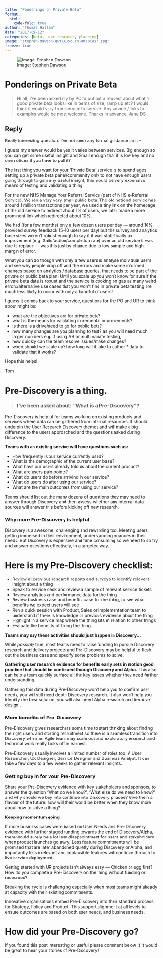 ```yaml
---
title: "Ponderings on Private Beta"
format:
  html:
    code-fold: true
author: "Thomas Hallam"
date: "2017-09-12"
categories: [beta, user-research, planning]
image: "stephen-dawson-qwtCeJ5cLYs-unsplash.jpg"
freeze: true
---
```


![Image: [Stephen Dawson](https://unsplash.com/photos/qwtCeJ5cLYs){.external target="_blank"}](stephen-dawson-qwtCeJ5cLYs-unsplash.jpg)

# Ponderings on Private Beta

> Hi all,
> I’ve been asked my by PO to put out a request about what a good private beta looks like in terms of size, ramp up etc? I would think it would vary from service to service.
> Any advice / links to examples would be most welcome.
> Thanks in advance.
> Jane
> DS


## Reply

Really interesting question. I’ve not seen any formal guidance on it –

I guess my answer would be yes it varies between services. Big enough so you can get some useful insight and Small enough that it is low key and no one notices if you have to pull it?

The last thing you want for your ‘Private Beta’ service is to spend ages setting up a private beta panel/community only to not have enough users going through to gain any useful insight, this would be very expensive means of testing and validating a thing

For the new NHS Manage Your Referral Service (part of NHS e-Referral Service). We ran a very very small public beta. The old national service has around 1 million transactions per year, we used a tiny link on the homepage of the old service to redirect about 1% of users, we later made a more prominent link which redirected about 10%.

We had (for a few months) only a few dozen users per day — around 10% provided survey feedback (5–10 users per day) but the survey and analytics base sizes weren’t robust enough to say if it was statistically an improvement (e.g. Satisfaction/completion rate) over an old service it was due to replace — was this just by chance due to low sample and high margin of error.

What you can do though with only a few users is analyse individual users and see why people drop off and the errors and make some informed changes based on analytics / database queries, that needs to be part of the private or public beta plan. Until you scale up you won’t know for sure if the private beta data is robust and the service is cooking on gas as many weird errors/alternative use cases that you won’t find in private beta testing are much less likely to occur with only a handful of users!

I guess it comes back to your service, questions for the PO and UR to think about might be:

* what are the objectives are for private beta?
* what is the means for validating incremental improvements?
* is there is a drive/need to go for public beta?
* how many changes are you planning to test? as you will need much larger numbers e.g. if using AB or multi variate testing,
* how quickly can the team resolve issues/make changes?
* when should we scale up? how long will it take to gather * data to validate that it works?

Hope this helps!

Tom




# Pre-Discovery is a thing.

  > ### I've been asked about: “What is a Pre-Discovery”?

Pre-Discovery is helpful for teams working on existing products and services where data can be gathered from internal resources. It should underpin the User Research Discovery themes and will make a big difference to the users approached and the questions asked during Discovery.

**Teams with an existing service will have questions such as:**

* How frequently is our service currently used?
* What is the demographic of the current user base?
* What have our users already told us about the current product?
* What are users pain points?
* What do users do before arriving in our service?
* What do users do after using our service?
* What are the main outcomes from using our service?

Teams should list out the many dozens of questions they may need to answer through Discovery and then assess whether any internal data sources will answer this before kicking off new research.

### Why more Pre-Discovery is helpful

Discovery is a awesome, challenging and rewarding too. Meeting users, getting immersed in their environment, understanding nuances in their needs. But Discovery is expensive and time consuming so we need to do try and answer questions effectively, in a targeted way.

# Here is my Pre-Discovery checklist:
* Review all previous research reports and surveys to identify relevant insight about a thing
* Speak to service desk and review a sample of relevant service tickets
* Review analytics and performance data for the thing
* Review business case and benefits case for the thing, to see what benefits we expect users will see
* Run a quick session with Product, Sales or Implementation team to understand if there is knowledge or previous evidence about the thing
* Highlight in a service map where the thing sits in relation to other things
* Evaluate the benefits of fixing the thing

**Teams may say these activities should just happen in Discovery…**

While *possibly* true, most teams need to raise funding to pursue Discovery research and delivery projects and Pre-Discovery may be helpful to flesh out the business case and specify some problems to solve.

**Gathering user research evidence for benefits early sets in motion good practice that should be continued through Discovery and Alpha.** This also can help a team quickly surface all the key issues whether they need further understanding.

Gathering this data during Pre-Discovery won’t help you to confirm user needs, you will still need depth Discovery research. It also won’t help you identify the best solution, you will also need Alpha research and iterative design .

### More benefits of Pre-Discovery

Pre-Discovery gives researchers some time to start thinking about finding the right users and starting recruitment so there is a seamless transition into Discovery when an Agile team may scale out and exploratory research and technical work really kicks off in earnest.

Pre-Discovery usually involves a limited number of roles too. A User Researcher, UX Designer, Service Designer and Business Analyst. It can take a few days to a few weeks to gather relevant insights.

### Getting buy in for your Pre-Discovery 

Share your Pre-Discovery evidence with key stakeholders and sponsors, to answer the question 'What do we know?', 'What else do we need to know?' and why should we buy into continue into Discovery phasee?
Give them a flavour of the future: how will their world be better when they know more about how to solve a thing?

**Keeping momentum going**

If more business cases were based on User Needs and Pre-Discovery evidence with further staged funding towards the end of Discovery/Alpha, there would surely be a lot less disappointment for users and stakeholders when product launches go awry. Less feature commitments will be promised that are later abandoned quietly during Discovery or Alpha, and importantly less irrelevant and implausible features will continue through to live service deployment.

Getting started with UR projects isn’t always easy — Chicken or egg first? How do you complete a Pre-Discovery on the thing without funding or resources? 

Breaking the cycle is challenging especially when most teams might already at capacity with their existing commitments.

Innovative organisations embed Pre-Discovery into their standard process for Strategy, Policy and Product. This support alignment at all levels to ensure outcomes are based on both user needs, and business needs.

# How did your Pre-Discovery go?

If you found this post interesting or useful please comment below :) it would be great to hear your stories of Pre-Discovery!!